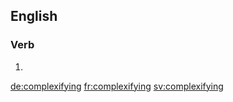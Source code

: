 ==English==

===Verb===
{{head|en}}

# {{present participle of|complexify}}

[[de:complexifying]]
[[fr:complexifying]]
[[sv:complexifying]]